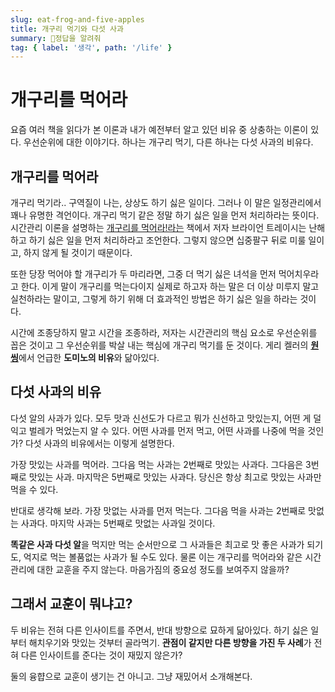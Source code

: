 ```yaml
---
slug: eat-frog-and-five-apples
title: 개구리 먹기와 다섯 사과
summary: 정답을 알려줘
tag: { label: '생각', path: '/life' }
---
```


# 개구리를 먹어라

요즘 여러 책을 읽다가 본 이론과 내가 예전부터 알고 있던 비유 중 상충하는 이론이 있다. 우선순위에 대한 이야기다. 하나는 개구리 먹기, 다른 하나는 다섯 사과의 비유다.

## **개구리를 먹어라**

개구리 먹기라.. 구역질이 나는, 상상도 하기 싫은 일이다. 그러나 이 말은 일정관리에서 꽤나 유명한 격언이다. 개구리 먹기 같은 정말 하기 싫은 일을 먼저 처리하라는 뜻이다. 시간관리 이론을 설명하는 [개구리를 먹어라!라는](https://m.yes24.com/Goods/Detail/11369748) 책에서 저자 브라이언 트레이시는 난해하고 하기 싫은 일을 먼저 처리하라고 조언한다. 그렇지 않으면 십중팔구 뒤로 미룰 일이고, 하지 않게 될 것이기 때문이다.

또한 당장 먹어야 할 개구리가 두 마리라면, 그중 더 먹기 싫은 녀석을 먼저 먹어치우라고 한다. 이게 말이 개구리를 먹는다이지 실제로 하고자 하는 말은 더 이상 미루지 말고 실천하라는 말이고, 그렇게 하기 위해 더 효과적인 방법은 하기 싫은 일을 하라는 것이다.

시간에 조종당하지 말고 시간을 조종하라, 저자는 시간관리의 핵심 요소로 우선순위를 꼽은 것이고 그 우선순위를 박살 내는 핵심에 개구리 먹기를 둔 것이다. 게리 켈러의 [**원씽**](https://m.yes24.com/Goods/Detail/9349031)에서 언급한 **도미노의 비유**와 닮아있다.

## **다섯 사과의 비유**

다섯 알의 사과가 있다. 모두 맛과 신선도가 다르고 뭐가 신선하고 맛있는지, 어떤 게 덜 익고 벌레가 먹었는지 알 수 있다. 어떤 사과를 먼저 먹고, 어떤 사과를 나중에 먹을 것인가? 다섯 사과의 비유에서는 이렇게 설명한다.

가장 맛있는 사과를 먹어라. 그다음 먹는 사과는 2번째로 맛있는 사과다. 그다음은 3번째로 맛있는 사과. 마지막은 5번째로 맛있는 사과다. 당신은 항상 최고로 맛있는 사과만 먹을 수 있다.

반대로 생각해 보라. 가장 맛없는 사과를 먼저 먹는다. 그다음 먹을 사과는 2번째로 맛없는 사과다. 마지막 사과는 5번째로 맛없는 사과일 것이다.

**똑같은 사과 다섯 알**을 먹지만 먹는 순서만으로 그 사과들은 최고로 맛 좋은 사과가 되기도, 억지로 먹는 볼품없는 사과가 될 수도 있다. 물론 이는 개구리를 먹어라와 같은 시간관리에 대한 교훈을 주지 않는다. 마음가짐의 중요성 정도를 보여주지 않을까?

## **그래서 교훈이 뭐냐고?**

두 비유는 전혀 다른 인사이트를 주면서, 반대 방향으로 묘하게 닮아있다. 하기 싫은 일부터 해치우기와 맛있는 것부터 골라먹기. **관점이 같지만 다른 방향을 가진 두 사례**가 전혀 다른 인사이트를 준다는 것이 재밌지 않은가?

둘의 융햡으로 교훈이 생기는 건 아니고. 그냥 재밌어서 소개해본다.
